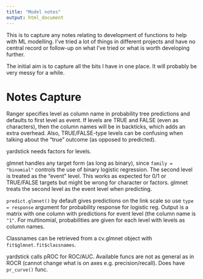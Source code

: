 ```yaml
---
title: "Model notes"
output: html_document
---
```


This is to capture any notes relating to development of functions to help with ML modelling. I've tried a lot of things in different projects and have no central record or follow-up on what I've tried or what is worth developing further.

The initial aim is to capture all the bits I have in one place. It will probably be very messy for a while. 

# Notes Capture

Ranger specifies level as column name in probability tree predictions and defaults to first level as event. If levels are TRUE and FALSE (even as characters), then the column names will be in backticks, which adds an extra overhead. Also, TRUE/FALSE-type levels can be confusing when talking about the "true" outcome (as opposed to predicted). 

yardstick needs factors for levels.

glmnet handles any target form (as long as binary), since `family = "binomial"` controls the use of binary logistic regression. The second level is treated as the "event" level. This works as expected for 0/1 or TRUE/FALSE targets but might be wrong for character or factors. glmnet treats the second level as the event level when predicting. 

`predict.glmnet()` by default gives predictions on the link scale so use `type = response` argument for probability response for logistic reg. Output is a matrix with one column with predictions for event level (the column name is `"1"`. For multinomial, probabilities are given for each level with levels as column names. 

Classnames can be retrieved from a cv.glmnet object with `fit$glmnet.fit$classnames`.

yardstick calls pROC for ROC/AUC. Available funcs are not as general as in ROCR (cannot change what is on axes e.g. precision/recall). Does have `pr_curve()` func. 



